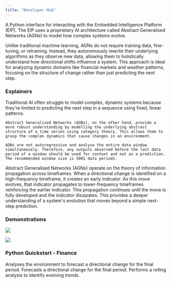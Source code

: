 ```yaml
---
title: "Developer Hub"
---
```


A Python interface for interacting with the Embedded Intelligence Platform (EIP). The EIP uses a proprietary AI architecture called Abstract Generalised Networks (AGNs) to model how complex systems evolve.

Unlike traditional machine learning, AGNs do not require training data, fine-tuning, or retraining. Instead, they autonomously rewrite their underlying algorithms as they observe new data, allowing them to holistically understand how directional shifts influence a system. This approach is ideal for analyzing dynamic domains like financial markets and weather patterns, focusing on the structure of change rather than just predicting the next step.

### Explainers

<AccordionGroup>
  <Accordion title="AGNs vs. Traditional Architectures">
    Traditional AI often struggle to model complex, dynamic systems because they're limited to predicting the next step in a sequence using fixed, linear patterns.

    Abstract Generalised Networks (AGNs), on the other hand, provide a more robust understanding by modelling the underlying abstract structure of a time series using category theory. This allows them to grasp the complex dynamics that cause changes in an environment.

    AGNs are not autoregressive and analyse the entire data window simultaneously. Therefore, any outputs observed before the last data period of a window should be used for context and not as a prediction. The recommended window size is 5001 data periods.
  </Accordion>
  <Accordion title="Information Propagation ">
    Abstract Generalised Networks (AGNs) operate on the theory of information propagation across timeframes. When a directional change is identified on a high-frequency timeframe, it creates an early indicator. As this move evolves, that indicator propagates to lower-frequency timeframes reinforcing the earlier indicator. This propagation continues until the move is fully developed and the indicator dissipates. This provides a deeper understanding of a system's evolution that moves beyond a simple next-step prediction.
  </Accordion>
</AccordionGroup>

### Demonstrations

<img 
  src="/images/MDC.png" 
/>

<img 
  src="/images/MDU.png" 
/>

### Python Quickstart - Finance

<Card title="Model Environment" href="/finance/model">
  Analyses the environment to forecast a directional change for the final period.
</Card>

<Card title="Forecast Change" href="/finance/forecast">
  Forecasts a directional change for the final period.
</Card>

<Card title="Rolling Forecast" href="/finance/rolling">
  Performs a rolling analysis to identify evolving trends.
</Card>